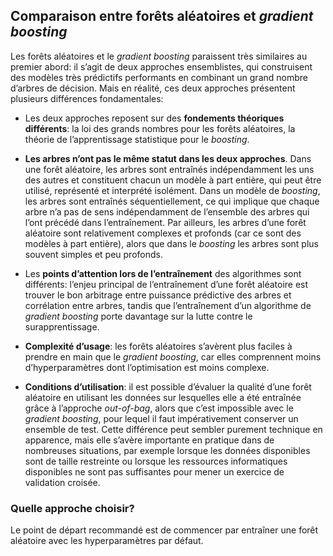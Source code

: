 ## Comparaison entre forêts aléatoires et _gradient boosting_

Les forêts aléatoires et le *gradient boosting* paraissent très similaires au premier abord: il s'agit de deux approches ensemblistes, qui construisent des modèles très prédictifs performants en combinant un grand nombre d'arbres de décision. Mais en réalité, ces deux approches présentent plusieurs différences fondamentales:

-   Les deux approches reposent sur des __fondements théoriques différents__: la loi des grands nombres pour les forêts aléatoires, la théorie de l'apprentissage statistique pour le *boosting*.

-   __Les arbres n'ont pas le même statut dans les deux approches__. Dans une forêt aléatoire, les arbres sont entraînés indépendamment les uns des autres et constituent chacun un modèle à part entière, qui peut être utilisé, représenté et interprété isolément. Dans un modèle de *boosting*, les arbres sont entraînés séquentiellement, ce qui implique que chaque arbre n'a pas de sens indépendamment de l'ensemble des arbres qui l'ont précédé dans l'entraînement. Par ailleurs, les arbres d'une forêt aléatoire sont relativement complexes et profonds (car ce sont des modèles à part entière), alors que dans le _boosting_ les arbres sont plus souvent simples et peu profonds.

-   Les __points d'attention lors de l'entraînement__ des algorithmes sont différents: l'enjeu principal de l'entraînement d'une forêt aléatoire est trouver le bon arbitrage entre puissance prédictive des arbres et corrélation entre arbres, tandis que l'entraînement d'un algorithme de _gradient boosting_ porte davantage sur la lutte contre le surapprentissage.

-   __Complexité d'usage__: les forêts aléatoires s'avèrent plus faciles à prendre en main que le _gradient boosting_, car elles comprennent moins d'hyperparamètres dont l'optimisation est moins complexe.

-   __Conditions d'utilisation__: il est possible d'évaluer la qualité d'une forêt aléatoire en utilisant les données sur lesquelles elle a été entraînée grâce à l'approche _out-of-bag_, alors que c'est impossible avec le _gradient boosting_, pour lequel il faut impérativement conserver un ensemble de test. Cette différence peut sembler purement technique en apparence, mais elle s'avère importante en pratique dans de nombreuses situations, par exemple lorsque les données disponibles sont de taille restreinte ou lorsque les ressources informatiques disponibles ne sont pas suffisantes pour mener un exercice de validation croisée.

### Quelle approche choisir?

Le point de départ recommandé est de commencer par entraîner une forêt aléatoire avec les hyperparamètres par défaut.



